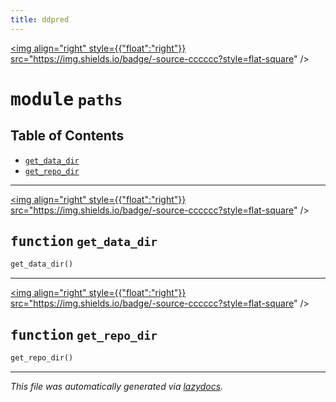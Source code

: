 ```yaml
---
title: ddpred
---
```


<a href="https://github.com/drothermel/%24%7BREPO%7D/blob/main/src/ddpred/paths.py"><img align="right" style={{"float":"right"}} src="https://img.shields.io/badge/-source-cccccc?style=flat-square" /></a>

# <kbd>module</kbd> `paths`



## Table of Contents
- [`get_data_dir`](./ddpred.paths#function-get-data-dir)
- [`get_repo_dir`](./ddpred.paths#function-get-repo-dir)



---

<a href="https://github.com/drothermel/%24%7BREPO%7D/blob/main/src/ddpred/paths.py#L8"><img align="right" style={{"float":"right"}} src="https://img.shields.io/badge/-source-cccccc?style=flat-square" /></a>

## <kbd>function</kbd> `get_data_dir`

```python
get_data_dir()
```





---

<a href="https://github.com/drothermel/%24%7BREPO%7D/blob/main/src/ddpred/paths.py#L12"><img align="right" style={{"float":"right"}} src="https://img.shields.io/badge/-source-cccccc?style=flat-square" /></a>

## <kbd>function</kbd> `get_repo_dir`

```python
get_repo_dir()
```







---

_This file was automatically generated via [lazydocs](https://github.com/ml-tooling/lazydocs)._
